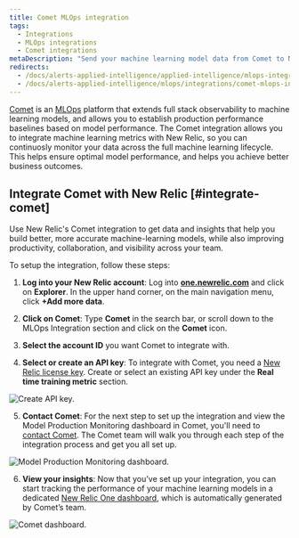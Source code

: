 ```yaml
---
title: Comet MLOps integration
tags:
  - Integrations
  - MLOps integrations
  - Comet integrations
metaDescription: "Send your machine learning model data from Comet to New Relic to understand your model's performance."
redirects:
  - /docs/alerts-applied-intelligence/applied-intelligence/mlops-integrations/comet-mlops-integration
  - /docs/alerts-applied-intelligence/mlops/integrations/comet-mlops-integration
---
```


[Comet](https://www.comet.ml/site/) is an [MLOps](/docs/alerts-applied-intelligence/mlops/get-started/intro-mlops/) platform that extends full stack observability to machine learning models, and allows you to establish production performance baselines based on model performance. The Comet integration allows you to integrate machine learning metrics with New Relic, so you can continuosly monitor your data across the full machine learning lifecycle. This helps ensure optimal model performance, and helps you achieve better business outcomes.

## Integrate Comet with New Relic [#integrate-comet]

Use New Relic's Comet integration to get data and insights that help you build better, more accurate machine-learning models, while also improving productivity, collaboration, and visibility across your team.

To setup the integration, follow these steps:

1. **Log into your New Relic account**: Log into **[one.newrelic.com](https://one.newrelic.com)** and click on **Explorer**. In the upper hand corner, on the main navigation menu, click **+Add more data**.

2. **Click on Comet**: Type **Comet** in the search bar, or scroll down to the MLOps Integration section and click on the **Comet** icon.

3. **Select the account ID** you want Comet to integrate with.

4. **Select or create an API key**: To integrate with Comet, you need a [New Relic license key](/docs/apis/intro-apis/new-relic-api-keys/#ingest-license-key). Create or select an existing API key under the **Real time training metric** section.

![Create API key.](src/images/comet01.png 'Create API key')

5. **Contact Comet**: For the next step to set up the integration and view the Model Production Monitoring dashboard in Comet, you'll need to [contact Comet](mailto:sales@comet.ml). The Comet team will walk you through each step of the integration process and get you all set up.

![Model Production Monitoring dashboard.](src/images/comet02.png 'Model Production Monitoring dashboard')

6. **View your insights**: Now that you’ve set up your integration, you can start tracking the performance of your machine learning models in a dedicated [New Relic One dashboard](/docs/query-your-data/explore-query-data/dashboards/introduction-dashboards/), which is automatically generated by Comet’s team.

![Comet dashboard.](src/images/comet03.png 'Comet dashboard')
